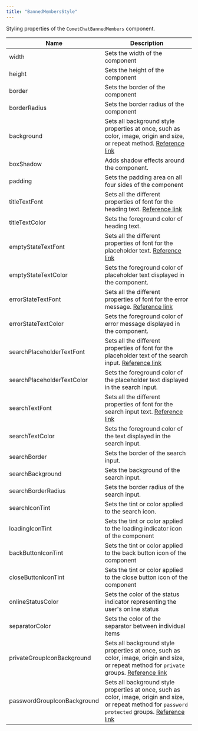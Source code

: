 ```yaml
---
title: "BannedMembersStyle"
---
```


Styling properties of the `CometChatBannedMembers` component.

| Name                        | Description                                                                                                                                                                                                          |
| --------------------------- | -------------------------------------------------------------------------------------------------------------------------------------------------------------------------------------------------------------------- |
| width                       | Sets the width of the component                                                                                                                                                                                      |
| height                      | Sets the height of the component                                                                                                                                                                                     |
| border                      | Sets the border of the component                                                                                                                                                                                     |
| borderRadius                | Sets the border radius of the component                                                                                                                                                                              |
| background                  | Sets all background style properties at once, such as color, image, origin and size, or repeat method. [Reference link](https://developer.mozilla.org/en-US/docs/Web/CSS/background)                                 |
| boxShadow                   | Adds shadow effects around the component.                                                                                                                                                                            |
| padding                     | Sets the padding area on all four sides of the component                                                                                                                                                             |
| titleTextFont               | Sets all the different properties of font for the heading text. [Reference link](https://developer.mozilla.org/en-US/docs/Web/CSS/font)                                                                              |
| titleTextColor              | Sets the foreground color of heading text.                                                                                                                                                                           |
| emptyStateTextFont          | Sets all the different properties of font for the placeholder text. [Reference link](https://developer.mozilla.org/en-US/docs/Web/CSS/font)                                                                          |
| emptyStateTextColor         | Sets the foreground color of placeholder text displayed in the component.                                                                                                                                            |
| errorStateTextFont          | Sets all the different properties of font for the error message. [Reference link](https://developer.mozilla.org/en-US/docs/Web/CSS/font)                                                                             |
| errorStateTextColor         | Sets the foreground color of error message displayed in the component.                                                                                                                                               |
| searchPlaceholderTextFont   | Sets all the different properties of font for the placeholder text of the search input. [Reference link](https://developer.mozilla.org/en-US/docs/Web/CSS/font)                                                      |
| searchPlaceholderTextColor  | Sets the foreground color of the placeholder text displayed in the search input.                                                                                                                                     |
| searchTextFont              | Sets all the different properties of font for the search input text. [Reference link](https://developer.mozilla.org/en-US/docs/Web/CSS/font)                                                                         |
| searchTextColor             | Sets the foreground color of the text displayed in the search input.                                                                                                                                                 |
| searchBorder                | Sets the border of the search input.                                                                                                                                                                                 |
| searchBackground            | Sets the background of the search input.                                                                                                                                                                             |
| searchBorderRadius          | Sets the border radius of the search input.                                                                                                                                                                          |
| searchIconTint              | Sets the tint or color applied to the search icon.                                                                                                                                                                   |
| loadingIconTint             | Sets the tint or color applied to the loading indicator icon of the component                                                                                                                                        |
| backButtonIconTint          | Sets the tint or color applied to the back button icon of the component                                                                                                                                              |
| closeButtonIconTint         | Sets the tint or color applied to the close button icon of the component                                                                                                                                             |
| onlineStatusColor           | Sets the color of the status indicator representing the user's online status                                                                                                                                         |
| separatorColor              | Sets the color of the separator between individual items                                                                                                                                                             |
| privateGroupIconBackground  | Sets all background style properties at once, such as color, image, origin and size, or repeat method for `private` groups. [Reference link](https://developer.mozilla.org/en-US/docs/Web/CSS/background)            |
| passwordGroupIconBackground | Sets all background style properties at once, such as color, image, origin and size, or repeat method for `password protected` groups. [Reference link](https://developer.mozilla.org/en-US/docs/Web/CSS/background) |
